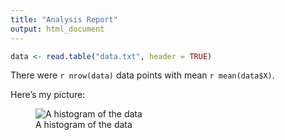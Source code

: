 ```yaml
---
title: "Analysis Report"
output: html_document
---
```


```r
data <- read.table("data.txt", header = TRUE)
```

There were `r nrow(data)` data points with mean `r mean(data$X)`.

Here's my picture:

![A histogram of the data](fig1.png)